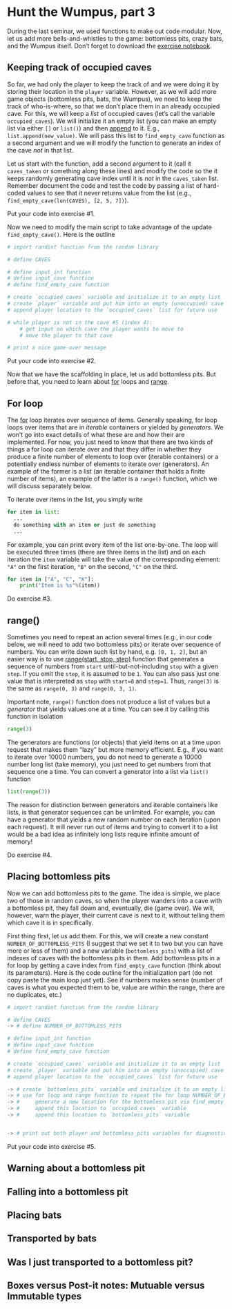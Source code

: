 # Hunt the Wumpus, part 3 {#seminar06}
During the last seminar, we used functions to make out code modular. Now, let us add more bells-and-whistles to the game: bottomless pits, crazy bats, and the Wumpus itself. Don't forget to download the [exercise notebook](notebooks/Seminar 06. Hunt the Wumpus, part 3.ipynb).

## Keeping track of occupied caves

So far, we had only the player to keep the track of and we were doing it by storing their location in the `player` variable. However, as we will add more game objects (bottomless pits, bats, the Wumpus), we need to keep the track of who-is-where, so that we don't place them in an already occupied cave. For this, we will keep a _list_ of occupied caves (let's call the variable `occupied_caves`). We will initialize it an empty list (you can make an empty list via either `[]` or `list()`) and then [append](https://docs.python.org/3.8/tutorial/datastructures.html#more-on-lists) to it. E.g., `list.append(new_value)`. We will pass this list to `find_empty_cave` function as a second argument and we will modify the function to generate an index of the cave _not_ in that list.

Let us start with the function, add a second argument to it (call it `caves_taken` or something along these lines) and modify the code so the it keeps randomly generating cave index until it is _not_ in the `caves_taken` list. Remember document the code and test the code by passing a list of hard-coded values to see that it never returns value from the list (e.g., `find_empty_cave(len(CAVES), [2, 5, 7])`).

::: {.infobox .program}
Put your code into exercise #1.
:::

Now we need to modify the main script to take advantage of the update `find_empty_cave()`. Here is the outline
```python
# import randint function from the random library

# define CAVES

# define input_int function
# define input_cave function
# define find_empty_cave function

# create `occupied_caves` variable and initialize it to an empty list
# create `player` variable and put him into an empty (unoccupied) cave (use `occupied_caves` when calling the function)
# append player location to the `occupied_caves` list for future use

# while player is not in the cave #5 (index 4):
    # get input on which cave the player wants to move to
    # move the player to that cave

# print a nice game-over message
```

::: {.infobox .program}
Put your code into exercise #2.
:::

Now that we have the scaffolding in place, let us add bottomless pits. But before that, you need to learn about [for](https://docs.python.org/3/tutorial/controlflow.html#for-statements) loops and [range](https://docs.python.org/3/tutorial/controlflow.html#the-range-function).

## For loop {#for-loop}
The [for](https://docs.python.org/3/tutorial/controlflow.html#for-statements) loop iterates over sequence of items. Generally speaking, for loop loops over items that are in _iterable_ containers or yielded by _generators_. We won't go into exact details of what these are and how their are implemented. For now, you just need to know that there are two kinds of things a for loop can iterate over and that they differ in whether they produce a finite number of elements to loop over (iterable containers) or a potentially endless number of elements to iterate over (generators). An example of the former is a list (an iterable container that holds a finite number of items), an example of the latter is a `range()` function, which we will discuss separately below.

To iterate over items in the list, you simply write
```python
for item in list:
  ...
  do something with an item or just do something
  ...
```

For example, you can print every item of the list one-by-one. The loop will be executed three times (there are three items in the list) and on each iteration the `item` variable will take the value of the corresponding element: `"A"` on the first iteration, `"B"` on the second, `"C"` on the third.
```python
for item in ["A", "C", "K"]:
    print("Item is %s"%(item))
```

::: {.infobox .practice}
Do exercise #3.
:::

## range() {#range}
Sometimes you need to repeat an action several times (e.g., in our code below, we will need to add two bottomless pits) or iterate over sequence of numbers. You can write down such list by hand, e.g. `[0, 1, 2]`, but an easier way is to use [range(start, stop, step)](https://docs.python.org/3/library/stdtypes.html#range) function that generates a sequence of numbers from `start` until-but-not-including `stop` with a given `step`. If you omit the `step`, it is assumed to be `1`. You can also pass just one value that is interpreted as `stop` with `start=0` and `step=1`. Thus, `range(3)` is the same as `range(0, 3)` and `range(0, 3, 1)`.

Important note, `range()` function does not produce a list of values but a _generator_ that yields values one at a time. You can see it by calling this function in isolation
```python
range(3)
```

The generators are functions (or objects) that yield items on at a time upon request that makes them "lazy" but more memory efficient. E.g., if you want to iterate over 10000 numbers, you do not need to generate a 10000 number long list (take memory), you just need to get numbers from that sequence one a time. You can convert a generator into a list via `list()` function
```python
list(range(3))
```

The reason for distinction between generators and iterable containers like lists, is that generator sequences can be unlimited. For example, you can have a generator that yields a new random number on each iteration (upon each request). It will never run out of items and trying to convert it to a list would be a bad idea as infinitely long lists require infinite amount of memory!

::: {.infobox .practice}
Do exercise #4.
:::

## Placing bottomless pits

Now we can add bottomless pits to the game. The idea is simple, we place two of those in random caves, so when the player wanders into a cave with a bottomless pit, they fall down and, eventually, die (game over). We will, however, warn the player, their current cave is next to it, without telling them which cave it is in specifically. 

First thing first, let us add them. For this, we will create a new constant `NUMBER_OF_BOTTOMLESS_PITS` (I suggest that we set it to two but you can have more or less of them) and a new variable (`bottomless_pits`) with a list of indexes of caves with the bottomless pits in them. Add bottomless pits in a for loop by getting a cave index from `find_empty_cave` function (think about its parameters). Here is the code outline for the initialization part (do not copy paste the main loop just yet). See if numbers makes sense (number of caves is what you expected them to be, value are within the range, there are no duplicates, etc.)

```python
# import randint function from the random library

# define CAVES
-> # define NUMBER_OF_BOTTOMLESS_PITS

# define input_int function
# define input_cave function
# define find_empty_cave function

# create `occupied_caves` variable and initialize it to an empty list
# create `player` variable and put him into an empty (unoccupied) cave (use `occupied_caves` when calling the function)
# append player location to the `occupied_caves` list for future use

-> # create `bottomless_pits` variable and initialize it to an empty list
-> # use for loop and range function to repeat the for loop NUMBER_OF_BOTTOMLESS_PITS times
-> #     generate a new location for the bottomless pit via find_empty_cave() function
-> #     append this location to `occupied_caves` variable
-> #     append this location to `bottomless_pits` variable


-> # print out both player and bottomless_pits variables for diagnostics
```
::: {.infobox .program}
Put your code into exercise #5.
:::

## Warning about a bottomless pit

## Falling into a bottomless pit



## Placing bats

## Transported by bats

## Was I just transported to a bottomless pit?



## Boxes versus Post-it notes: Mutuable versus Immutable types
